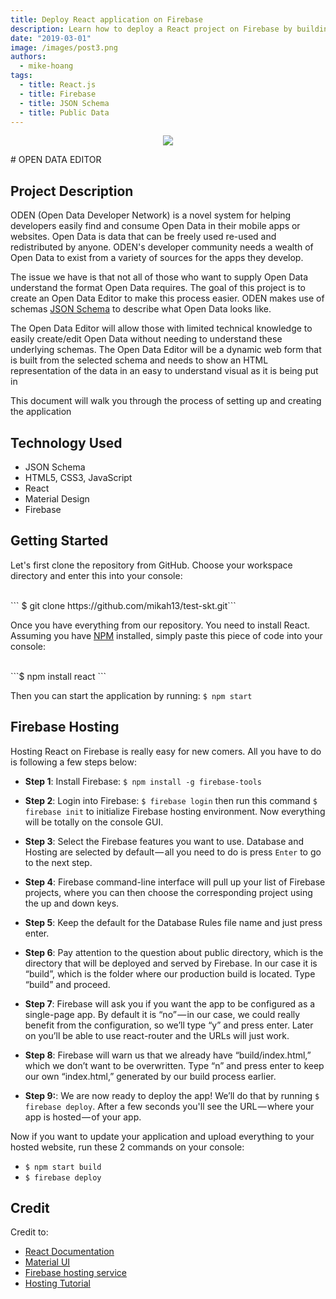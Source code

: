 ```yaml
---
title: Deploy React application on Firebase
description: Learn how to deploy a React project on Firebase by building an JSON Editor application
date: "2019-03-01"
image: /images/post3.png
authors:
  - mike-hoang
tags:
  - title: React.js
  - title: Firebase
  - title: JSON Schema
  - title: Public Data
---
```


<p align="center">
  <a href="https://skytech-8ce24.firebaseapp.com/" target="_blank">
    <img src="https://avatars1.githubusercontent.com/u/37063945?s=200&v=4" />
  </a>
</p>
# OPEN DATA EDITOR

## Project Description

ODEN (Open Data Developer Network) is a novel system for helping developers easily find and consume Open Data in their mobile apps or websites. Open Data is data that can be freely used re-used and redistributed by anyone. ODEN's developer community needs a wealth of Open Data to exist from a variety of sources for the apps they develop.

The issue we have is that not all of those who want to supply Open Data understand the format Open Data requires. The goal of this project is to create an Open Data Editor to make this process easier. ODEN makes use of schemas <a href="http://json-schema.org/">JSON Schema</a> to describe what Open Data looks like.

The Open Data Editor will allow those with limited technical knowledge to easily create/edit Open Data without needing to understand these underlying schemas. The Open Data Editor will be a dynamic web form that is built from the selected schema and needs to show an HTML representation of the data in an easy to understand visual as it is being put in

This document will walk you through the process of setting up and creating the application


## Technology Used

- JSON Schema
- HTML5, CSS3, JavaScript
- React
- Material Design
- Firebase

## Getting Started

Let's first clone the repository from GitHub. Choose your workspace directory and enter this into your console:

<br />
``` $ git clone https://github.com/mikah13/test-skt.git```

Once you have everything from our repository. You need to install React. Assuming you have <a href="https://www.npmjs.com/"> NPM</a> installed, simply paste this piece of code into your console:

<br />
```$ npm install react ```

Then you can start the application by running:
`$ npm start`

## Firebase Hosting

Hosting React on Firebase is really easy for new comers. All you have to do is following a few steps below:

- <b>Step 1</b>: Install Firebase: ```$ npm install -g firebase-tools```

- <b>Step 2</b>: Login into Firebase: ```$ firebase login``` then run this
  command ```$ firebase init``` to initialize Firebase hosting environment. Now
  everything will be totally on the console GUI.

- <b>Step 3</b>: Select the Firebase features you want to use. Database and
  Hosting are selected by default — all you need to do is press ```Enter``` to
  go to the next step.

- <b>Step 4</b>: Firebase command-line interface will pull up your list of
  Firebase projects, where you can then choose the corresponding project using
  the up and down keys.

- <b>Step 5</b>: Keep the default for the Database Rules file name and just
  press enter.

- <b>Step 6</b>: Pay attention to the question about public directory, which is
  the directory that will be deployed and served by Firebase. In our case it is
  “build”, which is the folder where our production build is located. Type
  “build” and proceed.

- <b>Step 7</b>: Firebase will ask you if you want the app to be configured as a
  single-page app. By default it is “no” — in our case, we could really benefit
  from the configuration, so we’ll type “y” and press enter. Later on you’ll be
  able to use react-router and the URLs will just work.

- <b>Step 8</b>: Firebase will warn us that we already have “build/index.html,”
  which we don’t want to be overwritten. Type “n” and press enter to keep our
  own “index.html,” generated by our build process earlier.

- <b>Step 9:</b>: We are now ready to deploy the app! We’ll do that by running
  ```$ firebase deploy```. After a few seconds you'll see the URL — where your
  app is hosted — of your app.

Now if you want to update your application and upload everything to your hosted website, run these 2 commands on your console:

- `$ npm start build`
- `$ firebase deploy`

## Credit

Credit to:

- <a href="https://reactjs.org/">React Documentation</a>
- <a href="https://material-ui.com">Material UI</a>
- <a href="https://firebase.google.com/">Firebase hosting service</a>
- <a href="https://medium.com/@bensigo/hosting-your-react-app-with-firebase-hosting-add1fa08c214">
    Hosting Tutorial
  </a>
